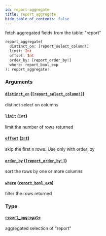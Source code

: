 ```yaml
---
id: report-aggregate
title: report_aggregate
hide_table_of_contents: false
---
```


fetch aggregated fields from the table: "report"

```graphql
report_aggregate(
  distinct_on: [report_select_column!]
  limit: Int
  offset: Int
  order_by: [report_order_by!]
  where: report_bool_exp
): report_aggregate!
```

### Arguments

#### [`distinct_on`](#) ([`[report_select_column!]`](/07-graphql/enums/report-select-column))

distinct select on columns

#### [`limit`](#) ([`Int`](/07-graphql/scalars/int))

limit the number of rows returned

#### [`offset`](#) ([`Int`](/07-graphql/scalars/int))

skip the first n rows. Use only with order_by

#### [`order_by`](#) ([`[report_order_by!]`](/07-graphql/inputs/report-order-by))

sort the rows by one or more columns

#### [`where`](#) ([`report_bool_exp`](/07-graphql/inputs/report-bool-exp))

filter the rows returned

### Type

#### [`report_aggregate`](/07-graphql/objects/report-aggregate)

aggregated selection of "report"
